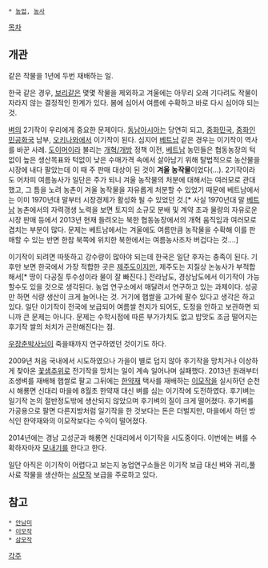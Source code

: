  * [[농업]], [[농사]]

[[목차]]
== 개관 ==
같은 작물을 1년에 두번 재배하는 일.

한국 같은 경우, [[보리]]같은 몇몇 작물을 제외하고 겨울에는 아무리 오래 기다려도 작물이 자라지 않는 결정적인 한계가 있다. 봄에 심어서 여름에 수확하고 바로 다시 심어야 되는 것.

[[벼]]의 2기작이 우리에게 중요한 문제이다. [[동남아시아]]는 당연히 되고, [[중화민국]], [[중화인민공화국]] 남부, [[오키나와]]에서 이기작이 된다. 심지어 [[베트남]] 같은 경우는 이기작이 역사를 바꾼 사례. [[도이머이]]라 불리는 [[개혁/개방]] 정책 이전, [[베트남]] 농민들은 협동농장의 턱없이 높은 생산목표와 턱없이 낮은 수매가격 속에서 살아남기 위해 탈법적으로 농산물을 시장에 내다 팔았는데 이 때 주 판매 대상이 된 것이 '''겨울 농작물'''이었다(...). 2기작이라도 어차피 여름농사가 일단은 주가 되니 겨울 농작물의 처분에 대해서는 여러모로 관대했고, 그 틈을 노려 농촌이 겨울 농작물을 자유롭게 처분할 수 있었기 때문에 베트남에서는 이미 1970년대 말부터 시장경제가 활성화 될 수 있었던 것.[* 사실 1970년대 말 [[베트남]] 농촌에서의 자력갱생 노력을 보면 토지의 소규모 분배 및 계약 초과 물량의 자유로운 시장 판매 등에서 2013년 현재 들려오는 북한 협동농장에서의 개혁 움직임과 여러모로 겹치는 부분이 많다. 문제는 베트남에서는 겨울에도 여름만큼 농작물을 수확해 이를 판매할 수 있는 반면 한참 북쪽에 위치한 북한에서는 여름농사조차 버겁다는 것....]

이기작이 되려면 따뜻하고 강수량이 많아야 되는데 한국은 일단 후자는 충족이 된다. 기후만 보면 한국에서 가장 적합한 곳은 [[제주도]]이지만, 제주도는 지질상 논농사가 부적합해서[* 땅이 다공질 투수성이라 물이 잘 빠진다.] 전라남도, 경상남도에서 이기작이 가능할수도 있을 것으로 생각된다. 농업 연구소에서 매달려서 연구하고 있는 과제이다. 성공만 하면 식량 생산이 크게 늘어나는 것. 거기에 햅쌀을 고가에 팔수 있다고 생각은 하고 있다. 일단 이기작이 전국에 보급되어 여름쌀 천지가 되어도, 도정을 안하고 보관하면 되니까 큰 문제는 아니다. 문제는 수학시점에 따른 부가가치도 없고 밥맛도 조금 떨어지는 후기작 쌀의 처치가 곤란해진다는 점.

[[우장춘]]박사님이 죽을때까지 연구하였던 것이기도 하다.  

2009년 처음 국내에서 시도하였으나 가을이 별로 덥지 않아 후기작을 망치거나 이상하게 찾아온 [[꽃샘추위]]로 전기작을 망치는 일이 계속 일어나며 실패했다. 2013년 원래부터 조생벼를 재배해 햅쌀로 팔고 그뒤에는 [[한약재]] 택사를 재배하는 [[이모작]]을 실시하던 순천시 해룡면 신대리 마을에 8월초 한약재 대신 벼를 심는 이기작에 도전하였다. 후기벼는 일기작 논의 절반정도밖에 생산되지 않았으며 후기벼의 질이 크게 떨어졌다. 후기벼를 가공용으로 팔면 다른지방처럼 일기작을 한 것보다는 돈은 더벌지만, 마을에서 하던 방식인 한약재와의 이모작보다는 수익이 떨어졌다.

2014년에는 경남 고성군과 해룡면 신대리에서 이기작을 시도중이다. 이번에는 벼를 수확하자마자 [[모내기]]를 한다고 한다.

일단 아직은 이기작이 어렵다고 보는지 농업연구소들은 이기작 보급 대신 벼와 귀리,풀사료 작물을 생산하는 [[삼모작]] 보급을 주로하고 있다.
== 참고 ==
 * [[안남미]]
 * [[이모작]]
 * [[삼모작]]

[[각주]]
